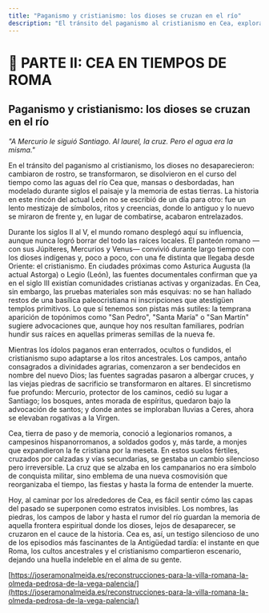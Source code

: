 ```yaml
---
title: "Paganismo y cristianismo: los dioses se cruzan en el río"
description: "El tránsito del paganismo al cristianismo en Cea, explorando el sincretismo religioso entre las creencias romanas, indígenas y la nueva fe cristiana durante los siglos II al V."
---
```


# 📘 PARTE II: CEA EN TIEMPOS DE ROMA

## Paganismo y cristianismo: los dioses se cruzan en el río

*"A Mercurio le siguió Santiago. Al laurel, la cruz. Pero el agua era la misma."*

En el tránsito del paganismo al cristianismo, los dioses no desaparecieron: cambiaron de rostro, se transformaron, se disolvieron en el curso del tiempo como las aguas del río Cea que, mansas o desbordadas, han modelado durante siglos el paisaje y la memoria de estas tierras. La historia en este rincón del actual León no se escribió de un día para otro: fue un lento mestizaje de símbolos, ritos y creencias, donde lo antiguo y lo nuevo se miraron de frente y, en lugar de combatirse, acabaron entrelazados.

Durante los siglos II al V, el mundo romano desplegó aquí su influencia, aunque nunca logró borrar del todo las raíces locales. El panteón romano —con sus Júpiteres, Mercurios y Venus— convivió durante largo tiempo con los dioses indígenas y, poco a poco, con una fe distinta que llegaba desde Oriente: el cristianismo. En ciudades próximas como Asturica Augusta (la actual Astorga) o Legio (León), las fuentes documentales confirman que ya en el siglo III existían comunidades cristianas activas y organizadas. En Cea, sin embargo, las pruebas materiales son más esquivas: no se han hallado restos de una basílica paleocristiana ni inscripciones que atestigüen templos primitivos. Lo que sí tenemos son pistas más sutiles: la temprana aparición de topónimos como "San Pedro", "Santa María" o "San Martín" sugiere advocaciones que, aunque hoy nos resultan familiares, podrían hundir sus raíces en aquellas primeras semillas de la nueva fe.

Mientras los ídolos paganos eran enterrados, ocultos o fundidos, el cristianismo supo adaptarse a los ritos ancestrales. Los campos, antaño consagrados a divinidades agrarias, comenzaron a ser bendecidos en nombre del nuevo Dios; las fuentes sagradas pasaron a albergar cruces, y las viejas piedras de sacrificio se transformaron en altares. El sincretismo fue profundo: Mercurio, protector de los caminos, cedió su lugar a Santiago; los bosques, antes morada de espíritus, quedaron bajo la advocación de santos; y donde antes se imploraban lluvias a Ceres, ahora se elevaban rogativas a la Virgen.

Cea, tierra de paso y de memoria, conoció a legionarios romanos, a campesinos hispanorromanos, a soldados godos y, más tarde, a monjes que expandieron la fe cristiana por la meseta. En estos suelos fértiles, cruzados por calzadas y vías secundarias, se gestaba un cambio silencioso pero irreversible. La cruz que se alzaba en los campanarios no era símbolo de conquista militar, sino emblema de una nueva cosmovisión que reorganizaba el tiempo, las fiestas y hasta la forma de entender la muerte.

Hoy, al caminar por los alrededores de Cea, es fácil sentir cómo las capas del pasado se superponen como estratos invisibles. Los nombres, las piedras, los campos de labor y hasta el rumor del río guardan la memoria de aquella frontera espiritual donde los dioses, lejos de desaparecer, se cruzaron en el cauce de la historia. Cea es, así, un testigo silencioso de uno de los episodios más fascinantes de la Antigüedad tardía: el instante en que Roma, los cultos ancestrales y el cristianismo compartieron escenario, dejando una huella indeleble en el alma de su gente.

[https://joseramonalmeida.es/reconstrucciones-para-la-villa-romana-la-olmeda-pedrosa-de-la-vega-palencia/](https://joseramonalmeida.es/reconstrucciones-para-la-villa-romana-la-olmeda-pedrosa-de-la-vega-palencia/)